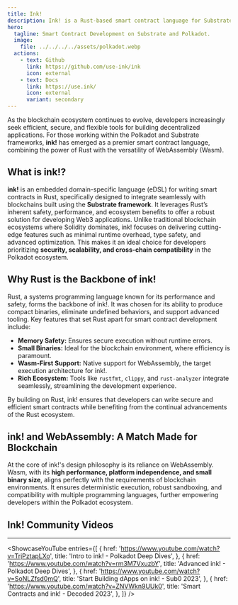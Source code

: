 ```yaml
---
title: Ink!
description: Ink! is a Rust-based smart contract language for Substrate, optimizing security, scalability, and efficiency in blockchain development.
hero:
  tagline: Smart Contract Development on Substrate and Polkadot.
  image: 
    file: ../../../../assets/polkadot.webp
  actions:
    - text: Github
      link: https://github.com/use-ink/ink
      icon: external
    - text: Docs
      link: https://use.ink/
      icon: external
      variant: secondary
---
```



As the blockchain ecosystem continues to evolve, developers increasingly seek efficient, secure, and flexible tools for building decentralized applications. For those working within the Polkadot and Substrate frameworks, **ink!** has emerged as a premier smart contract language, combining the power of Rust with the versatility of WebAssembly (Wasm).

## What is ink!?
**ink!** is an embedded domain-specific language (eDSL) for writing smart contracts in Rust, specifically designed to integrate seamlessly with blockchains built using the **Substrate framework**. It leverages Rust’s inherent safety, performance, and ecosystem benefits to offer a robust solution for developing Web3 applications.
Unlike traditional blockchain ecosystems where Solidity dominates, ink! focuses on delivering cutting-edge features such as minimal runtime overhead, type safety, and advanced optimization. This makes it an ideal choice for developers prioritizing **security, scalability, and cross-chain compatibility** in the Polkadot ecosystem.

## Why Rust is the Backbone of ink!
Rust, a systems programming language known for its performance and safety, forms the backbone of ink!. It was chosen for its ability to produce compact binaries, eliminate undefined behaviors, and support advanced tooling. Key features that set Rust apart for smart contract development include:
- **Memory Safety:** Ensures secure execution without runtime errors.
- **Small Binaries:** Ideal for the blockchain environment, where efficiency is paramount.
- **Wasm-First Support:** Native support for WebAssembly, the target execution architecture for ink!.
- **Rich Ecosystem:** Tools like `rustfmt`, `clippy`, and `rust-analyzer` integrate seamlessly, streamlining the development experience.

By building on Rust, ink! ensures that developers can write secure and efficient smart contracts while benefiting from the continual advancements of the Rust ecosystem.

## ink! and WebAssembly: A Match Made for Blockchain
At the core of ink!'s design philosophy is its reliance on WebAssembly. Wasm, with its **high performance, platform independence, and small binary size**, aligns perfectly with the requirements of blockchain environments. It ensures deterministic execution, robust sandboxing, and compatibility with multiple programming languages, further empowering developers within the Polkadot ecosystem.

## Ink! Community Videos
------------
<ShowcaseYouTube
  entries={[
             {
      href: 'https://www.youtube.com/watch?v=TrjPztapLXo',
      title: 'Intro to ink! - Polkadot Deep Dives',
          },
                       {
      href: 'https://www.youtube.com/watch?v=rm3M7VxuzbY',
      title: 'Advanced ink! - Polkadot Deep Dives',
          },
                       {
      href: 'https://www.youtube.com/watch?v=SoNLZfsd0mQ',
      title: 'Start Building dApps on ink! - Sub0 2023',
          },
                       {
      href: 'https://www.youtube.com/watch?v=ZNVWkn9UUk0',
      title: 'Smart Contracts and ink! - Decoded 2023',
          },
  ]} />